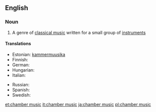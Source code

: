 ==English==

===Noun===
{{wikipedia}}
{{en-noun|sg=[[chamber]] [[music]]|-}}

#{{music}} A genre of [[classical music]] written for a small group of [[instrument]]s

====Translations====
{{trans-top|chamber music}}
* Estonian: [[kammermuusika]]
* Finnish: {{t-|fi|kamarimusiikki}}
* German: {{t|de|Kammermusik|f}}
* Hungarian: {{t-|hu|kamarazene}}
* Italian: {{t-|it|musica da camera|f}}
{{trans-mid}}
* Russian: {{t|ru|камерная музыка|f|tr=kám'ernaja múzyka|sc=Cyrl}}
* Spanish: {{t|es|música de cámara|f}}
* Swedish: {{t|sv|kammarmusik|c}}
{{trans-bottom}}

[[et:chamber music]]
[[it:chamber music]]
[[ja:chamber music]]
[[pl:chamber music]]